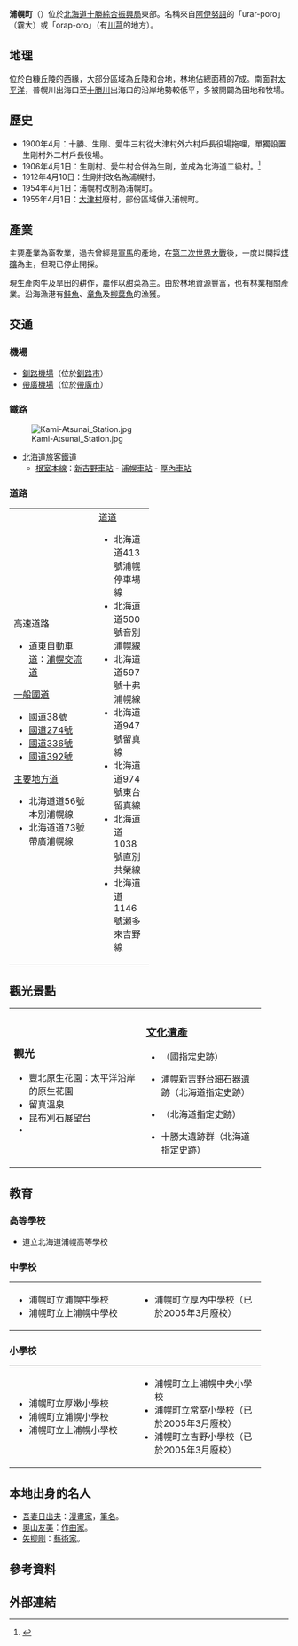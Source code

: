 {{日本町村
| 自治體名=浦幌
| 町村=町
| 圖像=[[File:Rushin_spa_2011.JPG|240px]]
| 圖像說明=浦幌[[留真溫泉|留真溫泉]]浴場
| 郡=十勝郡
| 町村章=[[File:Symbol_of_Urahoro,_Hokkaido.svg|100px]]
| 日文原名=浦幌町
| 平假名=うらほろちょう
| 羅馬字拼音=Urahoro-chō
| 都道府縣=北海道
| 支廳=十勝綜合振興局
| 編號=01649-7
| 面積=729.85
| 邊界未定=
| 人口=5,149
| 統計時間=2015年9月30日
| 自治體=[[豐頃町|豐頃町]]、[[池田町_(北海道)|池田町]]、[[本別町|本別町]]、[[釧路市|釧路市]]、[[白糠町|白糠町]]
| 樹=[[花楸|花楸]]
| 花=[[玫瑰|玫瑰]]
| 其他象徵物=町鳥
| 其他象徵=[[蒼鷺|蒼鷺]]
| 郵遞區號=089-5692
| 所在地=十勝郡浦幌町字櫻町15番地6
| 電話號碼=15-576-2111
| 外部連結=http://www.urahoro.jp/
| 經度=
| 緯度=
| 地圖=[[File:Urahoro_in_Tokachi_Subprefecture.gif|250px]]
| 註記=人口：[http://www.urahoro.jp/ 浦幌町官方網頁]
}}
'''浦幌町'''（{{jpn|j=浦幌町|hg=うらほろちょう|rm=Urahoro chō|f=y}}）位於[[北海道|北海道]][[十勝綜合振興局|十勝綜合振興局]]東部。名稱來自[[阿伊努語|阿伊努語]]的「urar-poro」（霧大）或「orap-oro」（有[[川芎|川芎]]的地方）。

==地理==
位於白糠丘陵的西緣，大部分區域為丘陵和台地，林地佔總面積的7成。南面對[[太平洋|太平洋]]，普幌川出海口至[[十勝川|十勝川]]出海口的沿岸地勢較低平，多被開闢為田地和牧場。

==歷史==
*1900年4月：十勝、生剛、愛牛三村從大津村外六村戶長役場拖哩，單獨設置生剛村外二村戶長役場。
*1906年4月1日：生剛村、愛牛村合併為生剛，並成為北海道二級村。<ref>{{Cite web|url=http://homepage1.nifty.com/ishato/tiri/sityoson/01hokkai/01_hokkai21.htm#tokati |title=市町村的變遷 - 北海道［道東・道北］ |publisher=ISSIE |accessdate=2008年7月13日 |language=ja |deadurl=yes |archiveurl=https://web.archive.org/web/20091001194212/http://homepage1.nifty.com/ishato/tiri/sityoson/01hokkai/01_hokkai21.htm |archivedate=2009年10月1日 }}</ref>
*1912年4月10日：生剛村改名為浦幌村。
*1954年4月1日：浦幌村改制為浦幌町。
*1955年4月1日：[[大津村|大津村]]廢村，部份區域併入浦幌町。

==產業==
主要產業為畜牧業，過去曾經是[[軍馬|軍馬]]的產地，在[[第二次世界大戰|第二次世界大戰]]後，一度以開採[[煤礦|煤礦]]為主，但現已停止開採。

現生產肉牛及旱田的耕作，農作以甜菜為主。由於林地資源豐富，也有林業相關產業。沿海漁港有[[鮭魚|鮭魚]]、[[章魚|章魚]]及[[柳葉魚|柳葉魚]]的漁獲。

==交通==
===機場===
*[[釧路機場|釧路機場]]（位於[[釧路市|釧路市]]）
*[[帶廣機場|帶廣機場]]（位於[[帶廣市|帶廣市]]）

===鐵路===
[[File:Kami-Atsunai_Station.jpg|thumb]]
*[[北海道旅客鐵道|北海道旅客鐵道]]
**[[根室本線|根室本線]]：[[新吉野車站|新吉野車站]] - [[浦幌車站|浦幌車站]] - [[厚內車站|厚內車站]]

===道路===
{| width="50%"
|-----
| valign="top" width="50%" |
;高速道路
*[[道東自動車道|道東自動車道]]：[[浦幌交流道|浦幌交流道]]
;[[一般國道|一般國道]]
*[[國道38號|國道38號]]
*[[國道274號|國道274號]]
*[[國道336號|國道336號]]
*[[國道392號|國道392號]]
;[[主要地方道|主要地方道]]
*北海道道56號本別浦幌線
*北海道道73號帶廣浦幌線
| valign="top" |
;[[都道府縣道|道道]]
*北海道道413號浦幌停車場線
*北海道道500號音別浦幌線
*北海道道597號十弗浦幌線
*北海道道947號留真線
*北海道道974號東台留真線
*北海道道1038號直別共榮線
*北海道道1146號瀬多來吉野線
|}

==觀光景點==

{| width="90%"
|-----
| valign="top" width="50%" |
=== 觀光 ===
*豐北原生花園：太平洋沿岸的原生花園
*留真溫泉
*昆布刈石展望台
*{{lang|ja|うらほろ森林公園}}
| valign="top" |
===[[文化遺產|文化遺產]]===
* {{lang|ja|オタフンベチャシ跡}}（國指定史跡）
* 浦幌新吉野台細石器遺跡（北海道指定史跡）
* {{lang|ja|十勝オコッペ遺跡}}（北海道指定史跡）
* 十勝太遺跡群（北海道指定史跡）
|}

==教育==
===高等學校===
*道立北海道浦幌高等學校

===中學校===

{| width="90%"
|-----
| valign="top" width="50%" |
*浦幌町立浦幌中學校
*浦幌町立上浦幌中學校
| valign="top" width="50%" |
*浦幌町立厚內中學校（已於2005年3月廢校）
|}

===小學校===

{| width="90%"
|-----
| valign="top" width="50%" |
*浦幌町立厚嫩小學校
*浦幌町立浦幌小學校
*浦幌町立上浦幌小學校
| valign="top" width="50%" |
*浦幌町立上浦幌中央小學校
*浦幌町立常室小學校（已於2005年3月廢校）
*浦幌町立吉野小學校（已於2005年3月廢校）
|}

==本地出身的名人==
*[[吾妻日出夫|吾妻日出夫]]：[[漫畫家|漫畫家]]，[[筆名|筆名]]{{lang|ja|吾妻ひでお}}。
*[[奧山友美|奧山友美]]：[[作曲家|作曲家]]。
*[[矢柳剛|矢柳剛]]：[[藝術家|藝術家]]。

== 參考資料 ==
{{reflist}}

==外部連結==
{{commonscat|Urahoro, Hokkaido}}

{{十勝支廳}}
{{Authority control}}